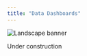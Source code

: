 ```yaml
---
title: "Data Dashboards"
---
```


::: banner-container
<img src="images/PaynesPrairie.jpg" alt="Landscape banner" class="banner-img"/>
:::

::: {.container .text-center .mx-auto style="max-width: 800px;"}
Under construction
:::
